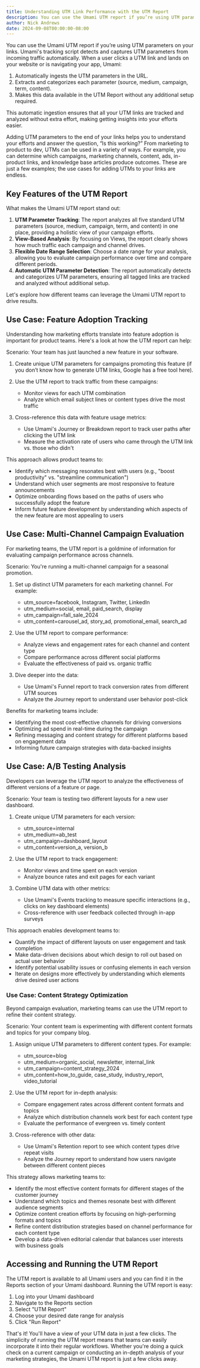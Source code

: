 ```yaml
---
title: Understanding UTM Link Performance with the UTM Report
description: You can use the Umami UTM report if you’re using UTM parameters on your links.
author: Nick Andrews
date: 2024-09-08T00:00:00-08:00
---
```


You can use the Umami UTM report if you’re using UTM parameters on your links. Umami's tracking script detects and captures UTM parameters from incoming traffic automatically. When a user clicks a UTM link and lands on your website or is navigating your app, Umami:

1. Automatically ingests the UTM parameters in the URL.
2. Extracts and categorizes each parameter (source, medium, campaign, term, content).
3. Makes this data available in the UTM Report without any additional setup required.

This automatic ingestion ensures that all your UTM links are tracked and analyzed without extra effort, making getting insights into your efforts easier.

Adding UTM parameters to the end of your links helps you to understand your efforts and answer the question, “Is this working?” From marketing to product to dev, UTMs can be used in a variety of ways. For example, you can determine which campaigns, marketing channels, content, ads, in-product links, and knowledge base articles produce outcomes. These are just a few examples; the use cases for adding UTMs to your links are endless.

## Key Features of the UTM Report

What makes the Umami UTM report stand out:

1. **UTM Parameter Tracking**: The report analyzes all five standard UTM parameters (source, medium, campaign, term, and content) in one place, providing a holistic view of your campaign efforts.
2. **View-Based Analysis**: By focusing on Views, the report clearly shows how much traffic each campaign and channel drives.
3. **Flexible Date Range Selection**: Choose a date range for your analysis, allowing you to evaluate campaign performance over time and compare different periods.
4. **Automatic UTM Parameter Detection**: The report automatically detects and categorizes UTM parameters, ensuring all tagged links are tracked and analyzed without additional setup.

Let's explore how different teams can leverage the Umami UTM report to drive results.

## Use Case: Feature Adoption Tracking

Understanding how marketing efforts translate into feature adoption is important for product teams. Here's a look at how the UTM report can help:

Scenario: Your team has just launched a new feature in your software.

1. Create unique UTM parameters for campaigns promoting this feature (if you don’t know how to generate UTM links, Google has a free tool here).
2. Use the UTM report to track traffic from these campaigns:

   - Monitor views for each UTM combination
   - Analyze which email subject lines or content types drive the most traffic

3. Cross-reference this data with feature usage metrics:

   - Use Umami's Journey or Breakdown report to track user paths after clicking the UTM link
   - Measure the activation rate of users who came through the UTM link vs. those who didn't

This approach allows product teams to:

- Identify which messaging resonates best with users (e.g., "boost productivity" vs. "streamline communication")
- Understand which user segments are most responsive to feature announcements
- Optimize onboarding flows based on the paths of users who successfully adopt the feature
- Inform future feature development by understanding which aspects of the new feature are most appealing to users

## Use Case: Multi-Channel Campaign Evaluation

For marketing teams, the UTM report is a goldmine of information for evaluating campaign performance across channels.

Scenario: You're running a multi-channel campaign for a seasonal promotion.

1. Set up distinct UTM parameters for each marketing channel. For example:

   - utm_source=facebook, Instagram, Twitter, LinkedIn
   - utm_medium=social, email, paid_search, display
   - utm_campaign=fall_sale_2024
   - utm_content=carousel_ad, story_ad, promotional_email, search_ad

2. Use the UTM report to compare performance:

   - Analyze views and engagement rates for each channel and content type
   - Compare performance across different social platforms
   - Evaluate the effectiveness of paid vs. organic traffic

3. Dive deeper into the data:

   - Use Umami's Funnel report to track conversion rates from different UTM sources
   - Analyze the Journey report to understand user behavior post-click

Benefits for marketing teams include:

- Identifying the most cost-effective channels for driving conversions
- Optimizing ad spend in real-time during the campaign
- Refining messaging and content strategy for different platforms based on engagement data
- Informing future campaign strategies with data-backed insights

## Use Case: A/B Testing Analysis

Developers can leverage the UTM report to analyze the effectiveness of different versions of a feature or page.

Scenario: Your team is testing two different layouts for a new user dashboard.

1. Create unique UTM parameters for each version:

   - utm_source=internal
   - utm_medium=ab_test
   - utm_campaign=dashboard_layout
   - utm_content=version_a, version_b

2. Use the UTM report to track engagement:

   - Monitor views and time spent on each version
   - Analyze bounce rates and exit pages for each variant

3. Combine UTM data with other metrics:

   - Use Umami's Events tracking to measure specific interactions (e.g., clicks on key dashboard elements)
   - Cross-reference with user feedback collected through in-app surveys

This approach enables development teams to:

- Quantify the impact of different layouts on user engagement and task completion
- Make data-driven decisions about which design to roll out based on actual user behavior
- Identify potential usability issues or confusing elements in each version
- Iterate on designs more effectively by understanding which elements drive desired user actions

### Use Case: Content Strategy Optimization

Beyond campaign evaluation, marketing teams can use the UTM report to refine their content strategy.

Scenario: Your content team is experimenting with different content formats and topics for your company blog.

1. Assign unique UTM parameters to different content types. For example:

   - utm_source=blog
   - utm_medium=organic_social, newsletter, internal_link
   - utm_campaign=content_strategy_2024
   - utm_content=how_to_guide, case_study, industry_report, video_tutorial

2. Use the UTM report for in-depth analysis:

   - Compare engagement rates across different content formats and topics
   - Analyze which distribution channels work best for each content type
   - Evaluate the performance of evergreen vs. timely content

3. Cross-reference with other data:
   - Use Umami's Retention report to see which content types drive repeat visits
   - Analyze the Journey report to understand how users navigate between different content pieces

This strategy allows marketing teams to:

- Identify the most effective content formats for different stages of the customer journey
- Understand which topics and themes resonate best with different audience segments
- Optimize content creation efforts by focusing on high-performing formats and topics
- Refine content distribution strategies based on channel performance for each content type
- Develop a data-driven editorial calendar that balances user interests with business goals

## Accessing and Running the UTM Report

The UTM report is available to all Umami users and you can find it in the Reports section of your Umami dashboard. Running the UTM report is easy:

1. Log into your Umami dashboard
2. Navigate to the Reports section
3. Select "UTM Report"
4. Choose your desired date range for analysis
5. Click "Run Report"

That's it! You'll have a view of your UTM data in just a few clicks. The simplicity of running the UTM report means that teams can easily incorporate it into their regular workflows. Whether you're doing a quick check on a current campaign or conducting an in-depth analysis of your marketing strategies, the Umami UTM report is just a few clicks away.
